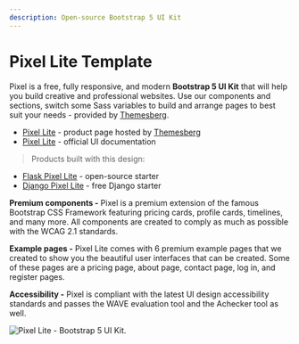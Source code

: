 ```yaml
---
description: Open-source Bootstrap 5 UI Kit
---
```


# Pixel Lite Template

Pixel is a free, fully responsive, and modern **Bootstrap 5 UI Kit** that will help you build creative and professional websites. Use our components and sections, switch some Sass variables to build and arrange pages to best suit your needs - provided by [Themesberg](../partners/themesberg.md).

- [Pixel Lite](https://themesberg.com/product/ui-kit/pixel-lite-free-bootstrap-4-ui-kit) - product page hosted by [Themesberg](../partners/themesberg.md)
- [Pixel Lite](https://themesberg.com/docs/pixel-bootstrap/getting-started/overview/) - official UI documentation

> Products built with this design:

- [Flask Pixel Lite](../../products/flask-apps/pixel-lite.md) - open-source starter
- [Django Pixel Lite](../../products/django-apps/pixel-lite.md) - free Django starter

**Premium components -** Pixel is a premium extension of the famous Bootstrap CSS Framework featuring pricing cards, profile cards, timelines, and many more. All components are created to comply as much as possible with the WCAG 2.1 standards.

**Example pages -** Pixel Lite comes with 6 premium example pages that we created to show you the beautiful user interfaces that can be created. Some of these pages are a pricing page, about page, contact page, log in, and register pages.

**Accessibility -** Pixel is compliant with the latest UI design accessibility standards and passes the WAVE evaluation tool and the Achecker tool as well.

![Pixel Lite - Bootstrap 5 UI Kit.](../../../static/assets/pixel-bootstrap-5-freelancer-page.png)
